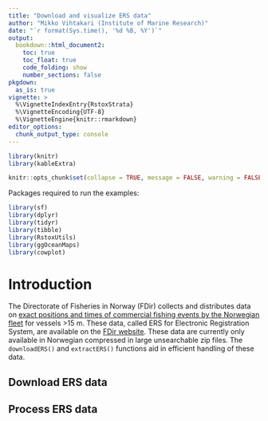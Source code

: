 ```yaml
---
title: "Download and visualize ERS data"
author: "Mikko Vihtakari (Institute of Marine Research)"
date: "`r format(Sys.time(), '%d %B, %Y')`"
output: 
  bookdown::html_document2:
    toc: true
    toc_float: true
    code_folding: show
    number_sections: false
pkgdown:
  as_is: true
vignette: >
  %\VignetteIndexEntry{RstoxStrata}
  %\VignetteEncoding{UTF-8}
  %\VignetteEngine{knitr::rmarkdown}
editor_options: 
  chunk_output_type: console
---
```


```r
library(knitr)
library(kableExtra)

knitr::opts_chunk$set(collapse = TRUE, message = FALSE, warning = FALSE, comment = "#>")
```

<!-- # Summary -->

<!-- Blap -->

Packages required to run the examples:

```r
library(sf)
library(dplyr)
library(tidyr)
library(tibble)
library(RstoxUtils)
library(ggOceanMaps)
library(cowplot)
```

# Introduction

The Directorate of Fisheries in Norway (FDir) collects and distributes data on [exact positions and times of commercial fishing events by the Norwegian fleet](https://www.fiskeridir.no/english/Fisheries/reporting-systems-and-innovation/electronic-reporting-ers-and-position-reporting-vms-in-norwegian-fisheries) for vessels >15 m. These data, called ERS for Electronic Registration System, are available on the [FDir website](https://www.fiskeridir.no/statistikk-tall-og-analyse/data-og-statistikk-om-yrkesfiske/apne-data-elektronisk-rapportering-ers). These data are currently only available in Norwegian compressed in large unsearchable zip files. The `downloadERS()` and `extractERS()` functions aid in efficient handling of these data. 

## Download ERS data

## Process ERS data



